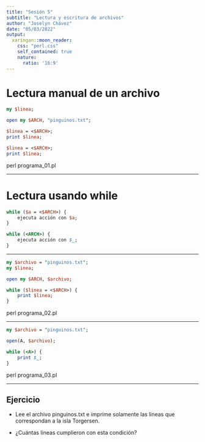 ```yaml
---
title: "Sesión 5"
subtitle: "Lectura y escritura de archivos"
author: "Joselyn Chávez"
date: "05/03/2022"
output:
  xaringan::moon_reader:
    css: "perl.css"
    self_contained: true
    nature:
      ratio: '16:9'
---
```


# Lectura manual de un archivo

```Perl
my $linea;

open my $ARCH, "pinguinos.txt";

$linea = <$ARCH>;
print $linea;

$linea = <$ARCH>;
print $linea;
```

perl programa_01.pl

---

# Lectura usando while

```Perl
while ($a = <$ARCH>) {
	ejecuta acción con $a;
}
```

```Perl
while (<ARCH>) {
	ejecuta acción con $_;
}
```

---

```Perl
my $archivo = "pinguinos.txt";
my $linea;

open my $ARCH, $archivo;

while ($linea = <$ARCH>) {
	print $linea;
}
```

perl programa_02.pl

---

```Perl
my $archivo = "pinguinos.txt";

open(A, $archivo);

while (<A>) {
	print $_;
}
```

perl programa_03.pl

---
## Ejercicio

- Lee el archivo pinguinos.txt e imprime solamente las lineas que correspondan a la isla Torgersen.

- ¿Cuántas líneas cumplieron con esta condición?

